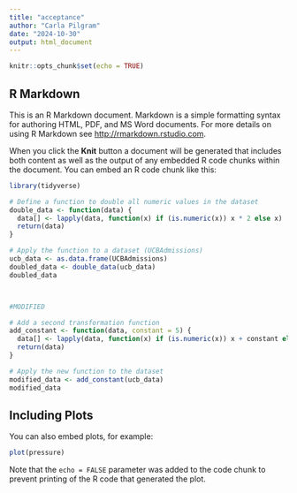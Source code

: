 ```yaml
---
title: "acceptance"
author: "Carla Pilgram"
date: "2024-10-30"
output: html_document
---
```


```r
knitr::opts_chunk$set(echo = TRUE)
```

## R Markdown

This is an R Markdown document. Markdown is a simple formatting syntax for authoring HTML, PDF, and MS Word documents. For more details on using R Markdown see <http://rmarkdown.rstudio.com>.

When you click the **Knit** button a document will be generated that includes both content as well as the output of any embedded R code chunks within the document. You can embed an R code chunk like this:



```r
library(tidyverse)

# Define a function to double all numeric values in the dataset
double_data <- function(data) {
  data[] <- lapply(data, function(x) if (is.numeric(x)) x * 2 else x)
  return(data)
}

# Apply the function to a dataset (UCBAdmissions)
ucb_data <- as.data.frame(UCBAdmissions)
doubled_data <- double_data(ucb_data)
doubled_data



#MODIFIED

# Add a second transformation function
add_constant <- function(data, constant = 5) {
  data[] <- lapply(data, function(x) if (is.numeric(x)) x + constant else x)
  return(data)
}

# Apply the new function to the dataset
modified_data <- add_constant(ucb_data)
modified_data


```

## Including Plots

You can also embed plots, for example:

```r
plot(pressure)
```

Note that the `echo = FALSE` parameter was added to the code chunk to prevent printing of the R code that generated the plot.
